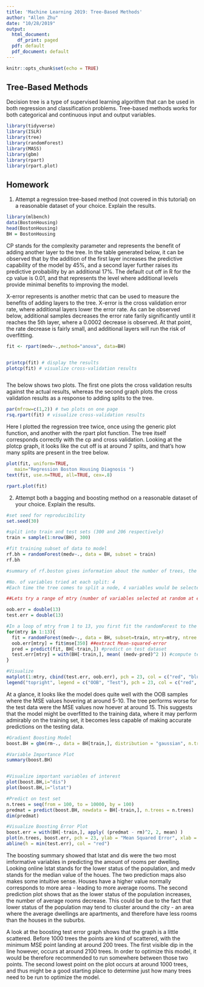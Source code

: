 ```yaml
---
title: 'Machine Learning 2019: Tree-Based Methods'
author: "Allen Zhu"
date: "10/28/2019"
output:
  html_document:
    df_print: paged
  pdf: default
  pdf_document: default
---
```


```r
knitr::opts_chunk$set(echo = TRUE)
```

## Tree-Based Methods 

Decision tree is a type of supervised learning algorithm that can be used in both regression and classification problems. Tree-based methods works for both categorical and continuous input and output variables.

```r
library(tidyverse)
library(ISLR)
library(tree)
library(randomForest)
library(MASS)
library(gbm)
library(rpart)
library(rpart.plot)
```

## Homework

1. Attempt a regression tree-based method (not covered in this tutorial) on a reasonable dataset of your choice. Explain the results. 

```r
library(mlbench)
data(BostonHousing)
head(BostonHousing)
BH = BostonHousing
```

CP stands for the complexity parameter and represents the benefit of adding another layer to the tree. In the table generated below, it can be observed that by the addition of the first layer increases the predictive capability of the model by 45%, and a second layer further raises its predictive probability by an additional 17%. The default cut off in R for the cp value is 0.01, and that represents the level where additional levels provide minimal benefits to improving the model.

X-error represents is another metric that can be used to measure the benefits of adding layers to the tree. X-error is the cross validation error rate, where additional layers lower the error rate. As can be observed below, additional samples decreases the error rate farily significantly until it reaches the 5th layer, where a 0.0002 decrease is observed. At that point, the rate decrease is fairly small, and additional layers will run the risk of overfitting. 

```r

fit <- rpart(medv~.,method="anova", data=BH)


printcp(fit) # display the results
plotcp(fit) # visualize cross-validation results



```
The below shows two plots. The first one plots the cross validation results against the actual results, whereas the second graph plots the cross validation results as a response to adding splits to the tree. 

```r
par(mfrow=c(1,2)) # two plots on one page
rsq.rpart(fit) # visualize cross-validation results   

```

Here I plotted the regression tree twice, once using the generic plot function, and another with the rpart plot function. The tree itself corresponds correctly with the cp and cross validation. Looking at the plotcp graph, it looks like the cut off is at around 7 splits, and that's how many splits are present in the tree below.

```r
plot(fit, uniform=TRUE,
   main="Regression Boston Housing Diagnosis ")
text(fit, use.n=TRUE, all=TRUE, cex=.8)

rpart.plot(fit)

```


2. Attempt both a bagging and boosting method on a reasonable dataset of your choice. Explain the results.

```r
#set seed for reproducibility 
set.seed(30)

#split into train and test sets (300 and 206 respectively)
train = sample(1:nrow(BH), 300)

#fit training subset of data to model 
rf.bh = randomForest(medv~., data = BH, subset = train)
rf.bh

#summary of rf.boston gives information about the number of trees, the mean squared residuals (MSR), and the percentage of variance explained

#No. of variables tried at each split: 4 
#Each time the tree comes to split a node, 4 variables would be selected at random, then the split would be confined to 1 of those 4 variables.

##Lets try a range of mtry (number of variables selected at random at each split)

oob.err = double(13)
test.err = double(13)

#In a loop of mtry from 1 to 13, you first fit the randomForest to the train dataset
for(mtry in 1:13){
  fit = randomForest(medv~., data = BH, subset=train, mtry=mtry, ntree = 350)
  oob.err[mtry] = fit$mse[350] ##extract Mean-squared-error 
  pred = predict(fit, BH[-train,]) #predict on test dataset
  test.err[mtry] = with(BH[-train,], mean( (medv-pred)^2 )) #compute test error
}

#Visualize 
matplot(1:mtry, cbind(test.err, oob.err), pch = 23, col = c("red", "blue"), type = "b", ylab="Mean Squared Error")
legend("topright", legend = c("OOB", "Test"), pch = 23, col = c("red", "blue"))
```


At a glance, it looks like the model does quite well with the OOB samples where the MSE values hovering at around 5-10. The tree performs worse for the test data were the MSE values now hoever at around 15. This suggests that the model might be overfitted to the training data, where it may perform admirably on the training set, it becomes less capable of making accurate predictions on the testing data. 



```r

#Gradient Boosting Model
boost.BH = gbm(rm~., data = BH[train,], distribution = "gaussian", n.trees = 10000, shrinkage = 0.01, interaction.depth = 4)

#Variable Importance Plot
summary(boost.BH)


#Visualize important variables of interest
plot(boost.BH,i="dis")
plot(boost.BH,i="lstat")

#Predict on test set
n.trees = seq(from = 100, to = 10000, by = 100)
predmat = predict(boost.BH, newdata = BH[-train,], n.trees = n.trees)
dim(predmat)

#Visualize Boosting Error Plot
boost.err = with(BH[-train,], apply( (predmat - rm)^2, 2, mean) )
plot(n.trees, boost.err, pch = 23, ylab = "Mean Squared Error", xlab = "# Trees", main = "Boosting Test Error")
abline(h = min(test.err), col = "red")

```
The boosting summary showed that lstat and dis were the two most imformative variables in predicting the amount of rooms per dwelling. Looking online lstat stands for the lower status of the population, and medv stands for the median value of the houes. The two prediction maps also makes some intuitive sense. Houses have a higher value normally corresponds to more area - leading to more average rooms. The second prediction plot shows that as the lower status of the population increases, the number of average rooms decrease. This could be due to the fact that lower status of the population may tend to cluster around the city - an area where the average dwellings are apartments, and therefore have less rooms than the houses in the suburbs. 

A look at the boosting test error graph shows that the graph is a little scattered. Before 1000 trees the points are kind of scattered, with the minimum MSE point landing at around 200 trees. The first visible dip in the line however, occurs at around 2100 trees. In order to optimize this model, it would be therefore recommended to run somewhere between those two points. The second lowest point on the plot occurs at around 1000 trees, and thus might be a good starting place to determine just how many trees need to be run to optimize the model.
